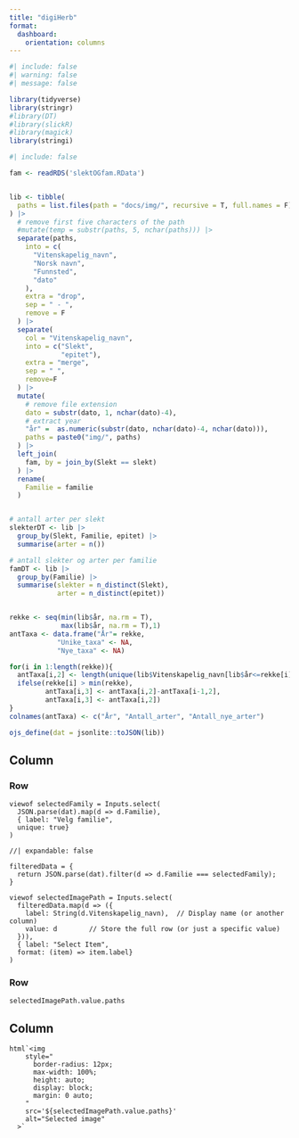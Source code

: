 ```yaml
---
title: "digiHerb"
format: 
  dashboard:
    orientation: columns
---
```


```r
#| include: false
#| warning: false
#| message: false

library(tidyverse)
library(stringr)
#library(DT)
#library(slickR)
#library(magick)
library(stringi)
```


```r
#| include: false

fam <- readRDS('slektOGfam.RData')


lib <- tibble(
  paths = list.files(path = "docs/img/", recursive = T, full.names = F)
) |>
  # remove first five characters of the path
  #mutate(temp = substr(paths, 5, nchar(paths))) |>
  separate(paths,
    into = c(
      "Vitenskapelig_navn",
      "Norsk navn",
      "Funnsted",
      "dato"
    ),
    extra = "drop",
    sep = " - ",
    remove = F
  ) |>
  separate(
    col = "Vitenskapelig_navn",
    into = c("Slekt", 
             "epitet"),
    extra = "merge",
    sep = " ",
    remove=F
  ) |>
  mutate(
    # remove file extension
    dato = substr(dato, 1, nchar(dato)-4),
    # extract year
    "år" =  as.numeric(substr(dato, nchar(dato)-4, nchar(dato))),
    paths = paste0("img/", paths)
  ) |>
  left_join(
    fam, by = join_by(Slekt == slekt)
  ) |>
  rename(
    Familie = familie
  ) 


# antall arter per slekt
slekterDT <- lib |>
  group_by(Slekt, Familie, epitet) |>
  summarise(arter = n())

# antall slekter og arter per familie
famDT <- lib |>
  group_by(Familie) |>
  summarise(slekter = n_distinct(Slekt),
            arter = n_distinct(epitet))


rekke <- seq(min(lib$år, na.rm = T), 
             max(lib$år, na.rm = T),1)
antTaxa <- data.frame("År"= rekke,
            "Unike_taxa" <- NA,
            "Nye_taxa" <- NA)

for(i in 1:length(rekke)){
  antTaxa[i,2] <- length(unique(lib$Vitenskapelig_navn[lib$år<=rekke[i]]))
  ifelse(rekke[i] > min(rekke),  
         antTaxa[i,3] <- antTaxa[i,2]-antTaxa[i-1,2],
         antTaxa[i,3] <- antTaxa[i,2])
}
colnames(antTaxa) <- c("År", "Antall_arter", "Antall_nye_arter")

ojs_define(dat = jsonlite::toJSON(lib))
```


## Column {width="35%"}

### Row {height="20%"}

```ojs
viewof selectedFamily = Inputs.select(
  JSON.parse(dat).map(d => d.Familie), 
  { label: "Velg familie",
  unique: true}
)
```

```ojs
//| expandable: false

filteredData = {
  return JSON.parse(dat).filter(d => d.Familie === selectedFamily);
}
```

```ojs

viewof selectedImagePath = Inputs.select(
  filteredData.map(d => ({
    label: String(d.Vitenskapelig_navn),  // Display name (or another column)
    value: d        // Store the full row (or just a specific value)
  })),
  { label: "Select Item",
  format: (item) => item.label}
)
```



### Row {height="80%"}
```ojs
selectedImagePath.value.paths
```





## Column {width="65%"}


```ojs
html`<img 
    style="
      border-radius: 12px;
      max-width: 100%;
      height: auto;
      display: block;
      margin: 0 auto;
    "
    src='${selectedImagePath.value.paths}'
    alt="Selected image"
  >`
```

